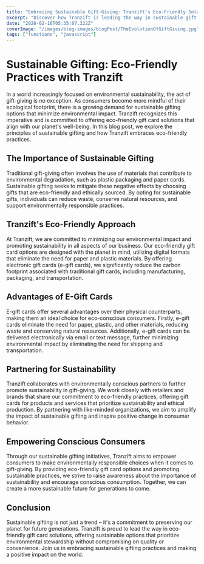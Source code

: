 ```yaml
---
title: "Embracing Sustainable Gift-Giving: Tranzift's Eco-Friendly Solutions"
excerpt: "Discover how Tranzift is leading the way in sustainable gift-giving with eco-friendly gift card options. Explore the principles of sustainable gifting and how Tranzift embraces environmentally responsible practices."
date: "2020-02-16T05:35:07.322Z"
coverImage: "/images/blog-images/blogPost/TheEvolutionOfGiftGiving.jpg"
tags: ["functions", "javascript"]
---
```


# Sustainable Gifting: Eco-Friendly Practices with Tranzift

In a world increasingly focused on environmental sustainability, the act of gift-giving is no exception. As consumers become more mindful of their ecological footprint, there is a growing demand for sustainable gifting options that minimize environmental impact. Tranzift recognizes this imperative and is committed to offering eco-friendly gift card solutions that align with our planet's well-being. In this blog post, we explore the principles of sustainable gifting and how Tranzift embraces eco-friendly practices.

## The Importance of Sustainable Gifting

Traditional gift-giving often involves the use of materials that contribute to environmental degradation, such as plastic packaging and paper cards. Sustainable gifting seeks to mitigate these negative effects by choosing gifts that are eco-friendly and ethically sourced. By opting for sustainable gifts, individuals can reduce waste, conserve natural resources, and support environmentally responsible practices.

## Tranzift's Eco-Friendly Approach

At Tranzift, we are committed to minimizing our environmental impact and promoting sustainability in all aspects of our business. Our eco-friendly gift card options are designed with the planet in mind, utilizing digital formats that eliminate the need for paper and plastic materials. By offering electronic gift cards (e-gift cards), we significantly reduce the carbon footprint associated with traditional gift cards, including manufacturing, packaging, and transportation.

## Advantages of E-Gift Cards

E-gift cards offer several advantages over their physical counterparts, making them an ideal choice for eco-conscious consumers. Firstly, e-gift cards eliminate the need for paper, plastic, and other materials, reducing waste and conserving natural resources. Additionally, e-gift cards can be delivered electronically via email or text message, further minimizing environmental impact by eliminating the need for shipping and transportation.

## Partnering for Sustainability

Tranzift collaborates with environmentally conscious partners to further promote sustainability in gift-giving. We work closely with retailers and brands that share our commitment to eco-friendly practices, offering gift cards for products and services that prioritize sustainability and ethical production. By partnering with like-minded organizations, we aim to amplify the impact of sustainable gifting and inspire positive change in consumer behavior.

## Empowering Conscious Consumers

Through our sustainable gifting initiatives, Tranzift aims to empower consumers to make environmentally responsible choices when it comes to gift-giving. By providing eco-friendly gift card options and promoting sustainable practices, we strive to raise awareness about the importance of sustainability and encourage conscious consumption. Together, we can create a more sustainable future for generations to come.

## Conclusion

Sustainable gifting is not just a trend – it's a commitment to preserving our planet for future generations. Tranzift is proud to lead the way in eco-friendly gift card solutions, offering sustainable options that prioritize environmental stewardship without compromising on quality or convenience. Join us in embracing sustainable gifting practices and making a positive impact on the world.
